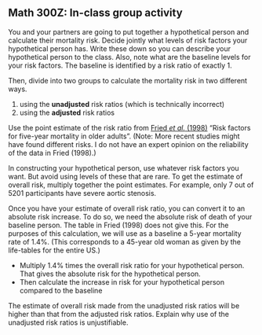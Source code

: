 ## Math 300Z: In-class group activity

You and your partners are going to put together a hypothetical person and calculate their mortality risk. Decide jointly what levels of risk factors your hypothetical person has. Write these down so you can describe your hypothetical person to the class. Also, note what are the baseline levels for your risk factors. The baseline is identified by a risk ratio of exactly 1.


Then, divide into two groups to calculate the mortality risk in two different ways.

1. using the **unadjusted** risk ratios (which is technically incorrect)
2. using the **adjusted** risk ratios

Use the point estimate of the risk ratio from [Fried *et al.* (1998)](joc7046.pdf) "Risk factors for five-year mortality in older adults".   (Note: More recent studies might have found different risks. I do not have an expert opinion on the reliability of the data in Fried (1998).)

In constructing your hypothetical person, use whatever risk factors you want. But avoid using levels of these that are rare. To get the estimate of overall risk, multiply together the point estimates. For example, only 7 out of 5201 participants have severe aortic stenosis. 

Once you have your estimate of overall risk ratio, you can convert it to an absolute risk increase. To do so, we need the absolute risk of death of your baseline person. The table in Fried (1998) does not give this.  For the purposes of this calculation, we will use as a baseline a 5-year mortality rate of 1.4%. (This corresponds to a 45-year old woman as given by the life-tables for the entire US.)

- Multiply 1.4% times the overall risk ratio for your hypothetical person. That gives the absolute risk for the hypothetical person. 
- Then calculate the increase in risk for your hypothetical person compared to the baseline

The estimate of overall risk made from the unadjusted risk ratios will be higher than that from the adjusted risk ratios. Explain why use of the unadjusted risk ratios is unjustifiable.

